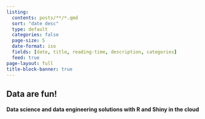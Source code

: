 ```yaml
---
listing:
  contents: posts/**/*.qmd
  sort: "date desc"
  type: default
  categories: false
  page-size: 5
  date-format: iso
  fields: [date, title, reading-time, description, categories]
  feed: true
page-layout: full
title-block-banner: true
---
```


## Data are fun!

#### Data science and data engineering solutions with R and Shiny in the cloud

